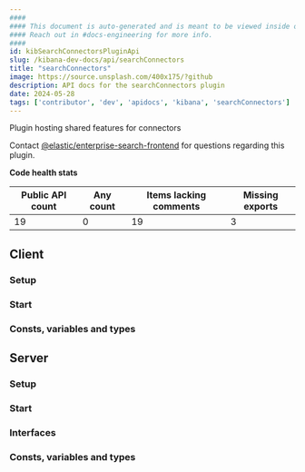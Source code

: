 ```yaml
---
####
#### This document is auto-generated and is meant to be viewed inside our experimental, new docs system.
#### Reach out in #docs-engineering for more info.
####
id: kibSearchConnectorsPluginApi
slug: /kibana-dev-docs/api/searchConnectors
title: "searchConnectors"
image: https://source.unsplash.com/400x175/?github
description: API docs for the searchConnectors plugin
date: 2024-05-28
tags: ['contributor', 'dev', 'apidocs', 'kibana', 'searchConnectors']
---
```


Plugin hosting shared features for connectors

Contact [@elastic/enterprise-search-frontend](https://github.com/orgs/elastic/teams/enterprise-search-frontend) for questions regarding this plugin.

**Code health stats**

| Public API count  | Any count | Items lacking comments | Missing exports |
|-------------------|-----------|------------------------|-----------------|
| 19 | 0 | 19 | 3 |

## Client

### Setup
<DocDefinitionList data={[searchConnectorsObj.client.setup]}/>

### Start
<DocDefinitionList data={[searchConnectorsObj.client.start]}/>

### Consts, variables and types
<DocDefinitionList data={searchConnectorsObj.client.misc}/>

## Server

### Setup
<DocDefinitionList data={[searchConnectorsObj.server.setup]}/>

### Start
<DocDefinitionList data={[searchConnectorsObj.server.start]}/>

### Interfaces
<DocDefinitionList data={searchConnectorsObj.server.interfaces}/>

### Consts, variables and types
<DocDefinitionList data={searchConnectorsObj.server.misc}/>

